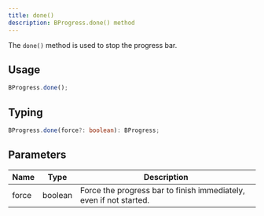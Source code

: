 ```yaml
---
title: done()
description: BProgress.done() method
---
```


The `done()` method is used to stop the progress bar.

## Usage

```js
BProgress.done();
```

## Typing

```ts
BProgress.done(force?: boolean): BProgress;
```

## Parameters

| Name  | Type    | Description                                                        |
|-------|---------|--------------------------------------------------------------------|
| force | boolean | Force the progress bar to finish immediately, even if not started. |
